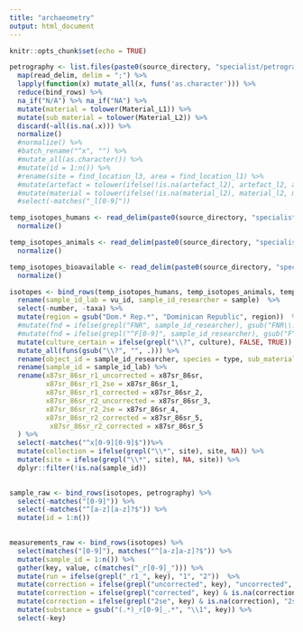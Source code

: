 ```yaml
---
title: "archaeometry"
output: html_document
---
```


```r
knitr::opts_chunk$set(echo = TRUE)
```

```r
petrography <- list.files(paste0(source_directory, "specialist/petrography"), full.names = TRUE, pattern = "\\.csv") %>%
  map(read_delim, delim = ";") %>%  
  lapply(function(x) mutate_all(x, funs('as.character'))) %>%
  reduce(bind_rows) %>%
  na_if("N/A") %>% na_if("NA") %>% 
  mutate(material = tolower(Material_L1)) %>%
  mutate(sub_material = tolower(Material_L2)) %>%
  discard(~all(is.na(.x))) %>%
  normalize()
  #normalize() %>%
  #batch_rename("^x", "") %>%
  #mutate_all(as.character()) %>%
  #mutate(id = 1:n()) %>%
  #rename(site = find_location_l3, area = find_location_l1) %>%
  #mutate(artefact = tolower(ifelse(!is.na(artefact_l2), artefact_l2, artefact_l1))) %>%
  #mutate(material = tolower(ifelse(!is.na(material_l2), material_l2, material_l1))) %>%
  #select(-matches("_l[0-9]"))

```

```r
temp_isotopes_humans <- read_delim(paste0(source_directory, "specialist/isotopes/isotopes_humans.csv"), delim=";") %>%
  normalize() 

temp_isotopes_animals <- read_delim(paste0(source_directory, "specialist/isotopes/isotopes_animals.csv"), delim=";") %>%
  normalize() 

temp_isotopes_bioavailable <- read_delim(paste0(source_directory, "specialist/isotopes/isotopes_bioavailable.csv"), delim=";") %>%
  normalize() 

isotopes <- bind_rows(temp_isotopes_humans, temp_isotopes_animals, temp_isotopes_bioavailable) %>%
  rename(sample_id_lab = vu_id, sample_id_researcher = sample)  %>%
  select(-number, -taxa) %>%
  mutate(region = gsub("Dom.* Rep.*", "Dominican Republic", region))  %>%
  #mutate(fnd = ifelse(grepl("FNR", sample_id_researcher), gsub("FNR\\.", "", sample_id_researcher), NA))  %>%
  #mutate(fnd = ifelse(grepl("^F[0-9]", sample_id_researcher), gsub("F", "", gsub("[\\.\\-]0*", "-", sample_id_researcher)), NA)) %>%
  mutate(culture_certain = ifelse(grepl("\\?", culture), FALSE, TRUE))  %>%
  mutate_all(funs(gsub("\\?", "", .))) %>%
  rename(object_id = sample_id_researcher, species = type, sub_material = element, sub_sub_material = elem_number) %>%
  rename(sample_id = sample_id_lab) %>%
  rename(x87sr_86sr_r1_uncorrected = x87sr_86sr,
         x87sr_86sr_r1_2se = x87sr_86sr_1,    
         x87sr_86sr_r1_corrected = x87sr_86sr_2,    
         x87sr_86sr_r2_uncorrected = x87sr_86sr_3,    
         x87sr_86sr_r2_2se = x87sr_86sr_4,    
         x87sr_86sr_r2_corrected = x87sr_86sr_5,
          x87sr_86sr_r2_corrected = x87sr_86sr_5
  ) %>%
  select(-matches("^x[0-9][0-9]$"))%>%
  mutate(collection = ifelse(grepl("\\*", site), site, NA)) %>%
  mutate(site = ifelse(grepl("\\*", site), NA, site)) %>%
  dplyr::filter(!is.na(sample_id))
  
```

```r
sample_raw <- bind_rows(isotopes, petrography) %>%
  select(-matches("[0-9]")) %>%
  select(-matches("^[a-z][a-z]?$")) %>%
  mutate(id = 1:n()) 
 
```

```r
measurements_raw <- bind_rows(isotopes) %>%
  select(matches("[0-9]"), matches("^[a-z]a-z]?$")) %>%
  mutate(sample_id = 1:n()) %>%
  gather(key, value, c(matches("_r[0-9]_"))) %>%
  mutate(run = ifelse(grepl("_r1_", key), "1", "2"))  %>%
  mutate(correction = ifelse(grepl("uncorrected", key), "uncorrected", NA))  %>%
  mutate(correction = ifelse(grepl("corrected", key) & is.na(correction), "corrected", correction))  %>%
  mutate(correction = ifelse(grepl("2se", key) & is.na(correction), "2se", correction))  %>%
  mutate(substance = gsub("(.*)_r[0-9]_.*", "\\1", key)) %>%
  select(-key)
 

```


